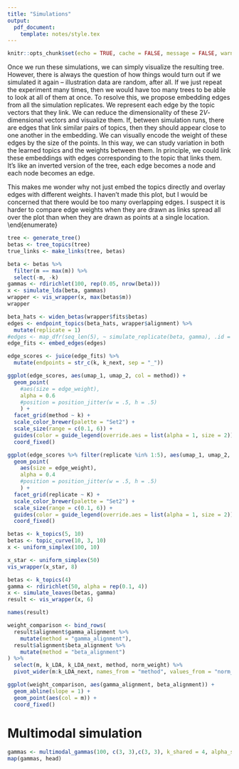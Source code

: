 ```yaml
---
title: "Simulations"
output:
  pdf_document:
    template: notes/style.tex
---
```


```r
knitr::opts_chunk$set(echo = TRUE, cache = FALSE, message = FALSE, warning = FALSE, fig.width = 5, fig.height = 2)
```

\begin{enumerate}
\item The purpose of simulation is to provide a controlled environment within
which we can compare alternative analysis strategies. At the very least, we can
define a distance between learned alignments and specify which choices lead to
similar and different alignments. Ideally, we could also say something about
whether one alignment is ``better'' than another, but I'm not worried if we
can't answer this definitively.

```r
library("Barycenter")
library("MCMCpack")
library("dplyr")
library("embed")
library("ggplot2")
library("purrr")
library("tidyr")
library("topicmodels")
source("R_LSY/align_topics_all_functions.R")
source("simulation_functions.R")
set.seed(123)
mytheme <- theme_minimal() + 
  theme(
    panel.grid.minor = element_blank(),
    panel.background = element_rect(fill = "#f7f7f7"),
    panel.border = element_rect(fill = NA, color = "#0c0c0c", size = 0.6),
    legend.position = "bottom"
  )
theme_set(mytheme)
```

# Evaluation Proposal

\begin{enumerate}
\item There are two failure modes for topic alignment: we may fail to recover
reliable topics, and even if we do, we may fail to properly align them across
levels. It is difficult to give formal definitions for either of these. This is
because if we simulate from a true topic model, then there can only be one
"correct" $K$ -- we would be able to evaluate estimation accuracy for that $K$,
but not the others. Since our algorithm is not positing a specific generative
mechanism for how topic hierarchies arise, we cannot appeal to the usual
strategy of (a) simulate from the generative model and (b) verify that
parameters of the generative model can be recovered, given enough signal.
\item The problem of trying to evaluate unsupervised methods without a clearly
specified generative mechanism is not a new one. It arises in evaluation of
clustering and dimensionality reduction algorithms, and a common approach there
is to simulate data with some structure known in advance. Studying the resulting
scores or clusters can be informative. For example, doing this for t-SNE and
UMAP revealed that the density of points and distances between clusters are not
captured by the reductions, and so should not be interpreted in real data
analysis.
\item Example simulation structure that we can evaluate topic alignment include,
\begin{enumerate}
\item Standard topic model at a fixed $K$. There is no real hierarchical
structure in this data, and it would be interesting to see whether the resulting
tree sheds any light on this.
\item A fixed-length topic hierarchy. This is related to the topic tree
structure from the previous section, but with more control of the resulting
tree. Specifically, branching times are all fixed in advance (specified by the
experimenter), and only depend on depth, not which particular descendant subtree
you belong to. Second, to children topics for a given node, we first simulate a
random direction associated with a node. One of the children moves in the
direction for a fixed length, the other moves in the opposite direction for the
same length.
\item Topics lying along a high-dimensional curve. There is neither hierarchical
nor topic structure here. We expect the algorithm to fit a few topics along the
curve, adding more topics intermediate between these as $K$ increases.
\item Completely uniform on simplex. There is no low-dimensional structure here.
This is a relevant reference because we want to make sure we aren't fooled into
reading topic structure in our figures when in fact there is none.
\end{enumerate}
\item Once we run these simulations, we can simply visualize the resulting tree.
However, there is always the question of how things would turn out if we
simulated it again -- illustration data are random, after all. If we just
repeat the experiment many times, then we would have too many trees to be able
to look at all of them at once.
\item To resolve this, we propose embedding edges from all the simulation
replicates. We represent each edge by the topic vectors that they link. We can
reduce the dimensionality of these $2V$-dimensional vectors and visualize them.
If, between simulation runs, there are edges that link similar pairs of topics,
then they should appear close to one another in the embedding. We can visually
encode the weight of these edges by the size of the points. In this way, we can
study variation in both the learned topics and the weights between them.
\item In principle, we could link these embeddings with edges corresponding to
the topic that links them. It's like an inverted version of the tree, each edge
becomes a node and each node becomes an edge.
\item This makes me wonder why not just embed the topics directly and overlay
edges with different weights. I haven't made this plot, but I would be concerned
that there would be too many overlapping edges. I suspect it is harder to
compare edge weights when they are drawn as links spread all over the plot than
when they are drawn as points at a single location.
\end{enumerate}

```r
tree <- generate_tree()
betas <- tree_topics(tree)
true_links <- make_links(tree, betas)

beta <- betas %>%
  filter(m == max(m)) %>%
  select(-m, -k)
gammas <- rdirichlet(100, rep(0.05, nrow(beta)))
x <- simulate_lda(beta, gammas)
wrapper <- vis_wrapper(x, max(betas$m))
wrapper
```


```r
beta_hats <- widen_betas(wrapper$fits$betas)
edges <- endpoint_topics(beta_hats, wrapper$alignment) %>%
  mutate(replicate = 1)
#edges <- map_dfr(seq_len(5), ~ simulate_replicate(beta, gamma), .id = "replicate")
edge_fits <- embed_edges(edges)
```
 
\begin{enumerate}
\item The figure below\footnote{or above, who knows with Latex} shows an example
embedding with the topic tree from before. Each column is a different depth in
the tree, the two rows are alternative alignment strategies. Each circle is an
edge embedding from one of 50 simulation replicates.
\item The most obvious pattern is that a few, but not all, edges are
consistently estimated across simulation replicates. This is visible in the
difference in transparency between edges. The more transparent edges are linking
topics that are only found in some of the simulation replicates.
\item A second observation is that the edge weights for the topic beta alignment
tree are more nearly sparse than those from the gamma alignment. The circles for
many beta alignment edges are much smaller. This might be an artifact of how the
edges are being normalized in the gamma alignment (I should check).
\end{enumerate}
 
```r
edge_scores <- juice(edge_fits) %>%
  mutate(endpoints = str_c(k, k_next, sep = "_"))

ggplot(edge_scores, aes(umap_1, umap_2, col = method)) +
  geom_point(
    #aes(size = edge_weight), 
    alpha = 0.6
    #position = position_jitter(w = .5, h = .5)
    ) +
  facet_grid(method ~ k) +
  scale_color_brewer(palette = "Set2") +
  scale_size(range = c(0.1, 6)) +
  guides(color = guide_legend(override.aes = list(alpha = 1, size = 2))) +
  coord_fixed()
```

```r
ggplot(edge_scores %>% filter(replicate %in% 1:5), aes(umap_1, umap_2, col = method)) +
  geom_point(
    aes(size = edge_weight), 
    alpha = 0.4
    #position = position_jitter(w = .5, h = .5)
    ) +
  facet_grid(replicate ~ K) +
  scale_color_brewer(palette = "Set2") +
  scale_size(range = c(0.1, 6)) +
  guides(color = guide_legend(override.aes = list(alpha = 1, size = 2))) +
  coord_fixed()
```

```r
betas <- k_topics(5, 10)
betas <- topic_curve(10, 3, 10)
x <- uniform_simplex(100, 10)
```

```r
x_star <- uniform_simplex(50)
vis_wrapper(x_star, 8)
```

```r
betas <- k_topics(4)
gamma <- rdirichlet(50, alpha = rep(0.1, 4))
x <- simulate_leaves(betas, gamma)
result <- vis_wrapper(x, 6)

names(result)
```

```r
weight_comparison <- bind_rows(
  result$alignment$gamma_alignment %>%
    mutate(method = "gamma_alignment"),
  result$alignment$beta_alignment %>%
    mutate(method = "beta_alignment")
) %>%
  select(m, k_LDA, k_LDA_next, method, norm_weight) %>%
  pivot_wider(m:k_LDA_next, names_from = "method", values_from = "norm_weight")

ggplot(weight_comparison, aes(gamma_alignment, beta_alignment)) +
  geom_abline(slope = 1) +
  geom_point(aes(col = m)) +
  coord_fixed()
```

# Multimodal simulation

\begin{enumerate}
\item How can we evaluate alignment of topics learned across modalities?
\item Strategy 1: We can simulate $\gamma$'s across modes so that some
``columns'' are shared between modes while others are unique. The $\beta$'s can
be completely independent, since we don't really care to compare them anyways.
\item To elaborate, choose $K_{X}, K_{Y}$, and $K_{S}$ for the number of topics
that are unique to $X$ and $Y$ and shared ($S$). For the first $K_{S}$, we can
simulate mixed memberships $\gamma_{k}^{X} \equiv \gamma_{k}^{Y}$. For the
remaining $K_{X}$ topics in $X$, we simulate $\gamma_{k}^{X}$ without regard to
$Y$ (and vice versa).
\item How can we tie together the $\gamma_{k}$'s for shared indices? A simple
approach is to use a stick breaking construction. For $k \leq K_{S}$, we
simulate,
\begin{align*}
\gamma_{k} &:= v_{k}\prod_{k^{\prime} < k} \left(1 - v_{k^{\prime}}\right) \\
v_{k} &\sim \text{Beta}\left(1, \alpha\right),
\end{align*}
and we set $\gamma_{k}^{X} = \gamma_{k}^{Y} = \gamma_{k}$. For the remaining
topics within the $X$ modality, we draw from
\begin{align*}
\gamma_{k} &:= v_{k}\prod_{k^{\prime} = 1}^{K_{S}}\left(1 - v_{k^{\prime}}\right)\prod_{k^{x} = K_{S} + 1}^{k - 1}\left(1 - v_{k^{x}}\right) \\
v_{k^{x}} &\sim \text{Beta}\left(1, \alpha\right),
\end{align*}
and similarly for mode $Y$.
\item The interpretation of the process above is that we take a stick and break
off $K_{S}$ parts, whose lengths correspond to the $\gamma_{k}$'s for the shared
topics. We then clone whatever is left of the stick, so there is one stick per
each mode. Those remaining sticks are then broken independently via the same
mechanism.
\item A downside of Strategy 1 is that it doesn't evaluate our ability to search
for ``soft'' matchings between topics across modes. The shared topics in one
mode can be perfectly matched to the shared topics in the other.
\end{enumerate}

```r
gammas <- multimodal_gammas(100, c(3, 3),c(3, 3), k_shared = 4, alpha_shared = 3)
map(gammas, head)
```
